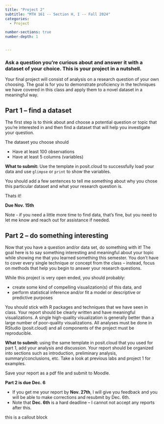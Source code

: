 ```yaml
---
title: "Project 2"
subtitle: "MTH 161 -- Section H, I -- Fall 2024"
categories: 
  - Project

number-sections: true
number-depth: 1


---
```


### Ask a question you’re curious about and answer it with a dataset of your choice. This is your project in a nutshell.


Your final project will consist of analysis on a research question of your own choosing. The goal is for you to demonstrate proficiency in the techniques we have covered in this class and apply them to a novel dataset in a meaningful way.

## Part 1 -- find a dataset

The first step is to think about and choose a potential question or topic that you're interested in and then find a dataset that will help you investigate your question.  

The dataset you choose should

- Have at least 100 observations
- Have at least 5 columns (variables)


**What to submit:** Use the template in posit.cloud to successfully load your data and use `glimpse` or `print` to show the variables.

You should add a few sentences to tell me something about why you chose this particular dataset and what your research question is.

Thats it!

**Due Nov. 15th**

Note - if you need a little more time to find data, that's fine, but you need to let me know and reach out for assistance if needed.



## Part 2 -- do something interesting

Now that you have a question and/or data set, do something with it!  The goal here is to say something interesting and meaningful about your topic while showing me that you learned something this semester.  You don't have to cover every single technique or concept from the class -- instead, focus on methods that help you begin to answer your research questions. 

While this project is very open ended, you should probably:

- create some kind of compelling visualization(s) of this data, and
- perform statistical inference and/or fit a model or descriptive or predictive purposes

You should stick with R packages and techniques that we have seen in class. Your report should be clearly written and have meaningful visualizations.  A single high-quality visualization is generally better than a  large number of poor-quality visualizations. All analyses must be done in RStudio (posit.cloud) and all components of the project must be reproducible.

**What to submit:** using the same template in posit.cloud that you used for part 1, add your analysis and discussion.  Your report should be organized into sections such as introduction, preliminary analysis, summary/conclusions, etc.  Take a look at previous labs and project 1 for examples.  

Save your report as a pdf file and submit to Moodle.  

**Part 2 is due Dec. 6**

  - If you get me your report by **Nov. 27th**, I will give you feedback and you will be able to make corrections and resubmit by Dec. 6th.  
  - Note that **Dec. 6th** is a hard deadline -- I cannot not accept any reports after this.
  

:::callout
this is a callout block
:::


